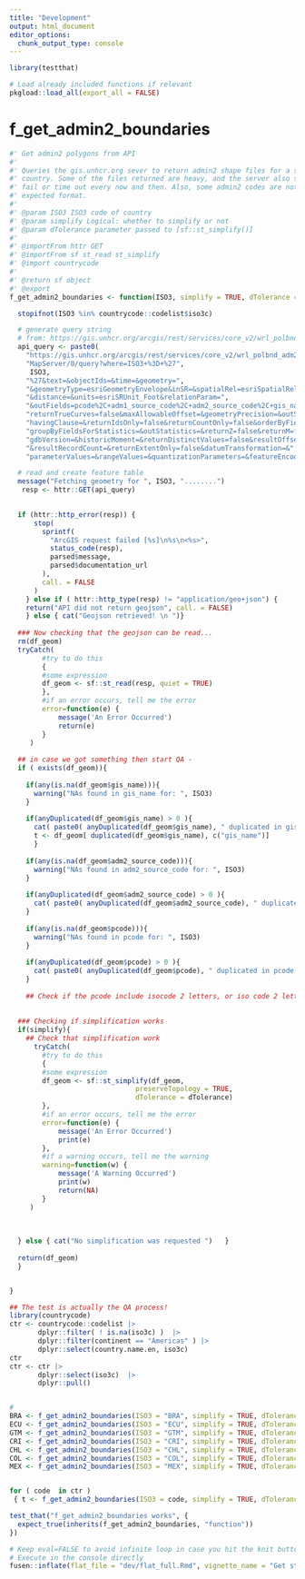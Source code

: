 ```yaml
---
title: "Development"
output: html_document
editor_options: 
  chunk_output_type: console
---
```


<!-- Run this 'development' chunk -->
<!-- Store every call to library() that you need to explore your functions -->

```r
library(testthat)
```


```r
# Load already included functions if relevant
pkgload::load_all(export_all = FALSE)
```



# f_get_admin2_boundaries
    
```r
#' Get admin2 polygons from API
#'
#' Queries the gis.unhcr.org sever to return admin2 shape files for a specific
#' country. Some of the files returned are heavy, and the server also seems to
#' fail or time out every now and then. Also, some admin2 codes are not in the
#' expected format.
#'
#' @param ISO3 ISO3 code of country
#' @param simplify Logical: whether to simplify or not
#' @param dTolerance parameter passed to [sf::st_simplify()]
#' 
#' @importFrom httr GET
#' @importFrom sf st_read st_simplify
#' @import countrycode 
#'
#' @return sf object
#' @export
f_get_admin2_boundaries <- function(ISO3, simplify = TRUE, dTolerance = 500){

  stopifnot(ISO3 %in% countrycode::codelist$iso3c)

  # generate query string
  # from: https://gis.unhcr.org/arcgis/rest/services/core_v2/wrl_polbnd_adm2_a_unhcr/MapServer/0/query
  api_query <- paste0(
    "https://gis.unhcr.org/arcgis/rest/services/core_v2/wrl_polbnd_adm2_a_unhcr/",
    "MapServer/0/query?where=ISO3+%3D+%27",
     ISO3,
    "%27&text=&objectIds=&time=&geometry=",
    "&geometryType=esriGeometryEnvelope&inSR=&spatialRel=esriSpatialRelIntersects",
    "&distance=&units=esriSRUnit_Foot&relationParam=",
    "&outFields=pcode%2C+adm1_source_code%2C+adm2_source_code%2C+gis_name%2C+gis_status&returnGeometry=true&",
    "returnTrueCurves=false&maxAllowableOffset=&geometryPrecision=&outSR=&",
    "havingClause=&returnIdsOnly=false&returnCountOnly=false&orderByFields=&",
    "groupByFieldsForStatistics=&outStatistics=&returnZ=false&returnM=false&",
    "gdbVersion=&historicMoment=&returnDistinctValues=false&resultOffset=",
    "&resultRecordCount=&returnExtentOnly=false&datumTransformation=&",
    "parameterValues=&rangeValues=&quantizationParameters=&featureEncoding=esriDefault&f=geojson")

  # read and create feature table
  message("Fetching geometry for ", ISO3, "........")
   resp <- httr::GET(api_query)
  

  if (httr::http_error(resp)) {
      stop(
        sprintf(
          "ArcGIS request failed [%s]\n%s\n<%s>", 
          status_code(resp),
          parsed$message,
          parsed$documentation_url
        ),
        call. = FALSE
      )
    } else if ( httr::http_type(resp) != "application/geo+json") {
    return("API did not return geojson", call. = FALSE) 
    } else { cat("Geojson retrieved! \n ")}
   
  ### Now checking that the geojson can be read... 
  rm(df_geom) 
  tryCatch(
        #try to do this
        {
        #some expression
        df_geom <- sf::st_read(resp, quiet = TRUE)
        },
        #if an error occurs, tell me the error
        error=function(e) {
            message('An Error Occurred')
            return(e)
        }
     )
  
  ## in case we got something then start QA -
  if ( exists(df_geom)){
  
    if(any(is.na(df_geom$gis_name))){
      warning("NAs found in gis_name for: ", ISO3)
    }
    
    if(anyDuplicated(df_geom$gis_name) > 0 ){
      cat( paste0( anyDuplicated(df_geom$gis_name), " duplicated in gis_name for: ", ISO3) )
      t <- df_geom[ duplicated(df_geom$gis_name), c("gis_name")]  
      }
  
    if(any(is.na(df_geom$adm2_source_code))){
      warning("NAs found in adm2_source_code for: ", ISO3)
    }
    
    if(anyDuplicated(df_geom$adm2_source_code) > 0 ){
      cat( paste0( anyDuplicated(df_geom$adm2_source_code), " duplicated in adm2_source_code for: ", ISO3) )
    }
    
    if(any(is.na(df_geom$pcode))){
      warning("NAs found in pcode for: ", ISO3)
    }
    
    if(anyDuplicated(df_geom$pcode) > 0 ){
      cat( paste0( anyDuplicated(df_geom$pcode), " duplicated in pcode for: ", ISO3) )
    }
    
    ## Check if the pcode include isocode 2 letters, or iso code 2 letters
     
     
  ### Checking if simplification works
  if(simplify){
    ## Check that simplification work
      tryCatch(
        #try to do this
        {
        #some expression
        df_geom <- sf::st_simplify(df_geom, 
                               preserveTopology = TRUE, 
                               dTolerance = dTolerance)
        },
        #if an error occurs, tell me the error
        error=function(e) {
            message('An Error Occurred')
            print(e)
        },
        #if a warning occurs, tell me the warning
        warning=function(w) {
            message('A Warning Occurred')
            print(w)
            return(NA)
        }
     )
    
    
    
  } else { cat("No simplification was requested ")   }
  
  return(df_geom)
  }  


}

```
  
```r
## The test is actually the QA process! 
library(countrycode)
ctr <- countrycode::codelist |>
       dplyr::filter( ! is.na(iso3c) )  |>
       dplyr::filter(continent == "Americas" ) |>
       dplyr::select(country.name.en, iso3c)
ctr
ctr <- ctr |>
       dplyr::select(iso3c)  |>
       dplyr::pull()  


# 
BRA <- f_get_admin2_boundaries(ISO3 = "BRA", simplify = TRUE, dTolerance = 500)
ECU <- f_get_admin2_boundaries(ISO3 = "ECU", simplify = TRUE, dTolerance = 500)
GTM <- f_get_admin2_boundaries(ISO3 = "GTM", simplify = TRUE, dTolerance = 500)
CRI <- f_get_admin2_boundaries(ISO3 = "CRI", simplify = TRUE, dTolerance = 500)
CHL <- f_get_admin2_boundaries(ISO3 = "CHL", simplify = TRUE, dTolerance = 500)
COL <- f_get_admin2_boundaries(ISO3 = "COL", simplify = TRUE, dTolerance = 500)
MEX <- f_get_admin2_boundaries(ISO3 = "MEX", simplify = TRUE, dTolerance = 500)


for ( code  in ctr )
 { t <- f_get_admin2_boundaries(ISO3 = code, simplify = TRUE, dTolerance = 500) }
```
  
```r
test_that("f_get_admin2_boundaries works", {
  expect_true(inherits(f_get_admin2_boundaries, "function")) 
})
```




```r
# Keep eval=FALSE to avoid infinite loop in case you hit the knit button
# Execute in the console directly
fusen::inflate(flat_file = "dev/flat_full.Rmd", vignette_name = "Get started")
```


